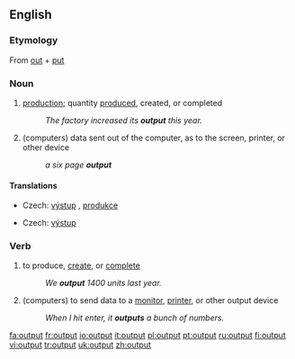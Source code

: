==English==

===Etymology===
From [[out]] + [[put]]

===Noun===
{{en-noun|-}}

# [[production]]; quantity [[produce]]d, created, or completed
#: ''The factory increased its '''output''' this year.''
# (computers) data sent out of the computer, as to the screen, printer, or other device
#: ''a six page '''output'''''

====Translations====
{{trans-top|production; quantity produced, created, or completed}}
*Czech: [[výstup]] {{m}}, [[produkce]] {{f}}
{{trans-mid}}
{{trans-bottom}}

{{trans-top|data sent out of the computer}}
*Czech: [[výstup]] {{m}}
{{trans-mid}}
{{trans-bottom}}

===Verb===
{{en-verb|outputs|outputting|output}}

# to produce, [[create]], or [[complete]]
#: ''We '''output''' 1400 units last year.''
# (computers) to send data to a [[monitor]], [[printer]], or other output device
#: ''When I hit enter, it '''outputs''' a bunch of numbers.''

[[fa:output]]
[[fr:output]]
[[io:output]]
[[it:output]]
[[pl:output]]
[[pt:output]]
[[ru:output]]
[[fi:output]]
[[vi:output]]
[[tr:output]]
[[uk:output]]
[[zh:output]]